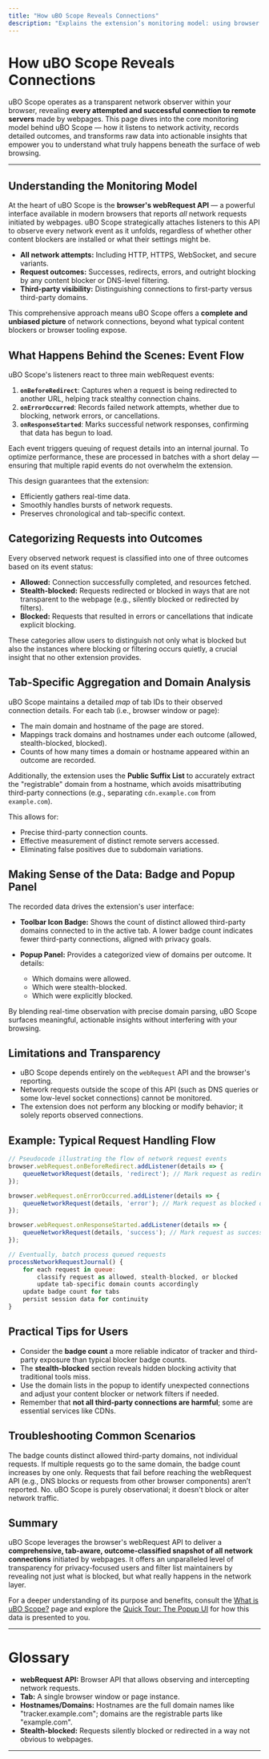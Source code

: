```yaml
---
title: "How uBO Scope Reveals Connections"
description: "Explains the extension’s monitoring model: using browser webRequest listeners to observe all network attempts, record their outcomes, and present this as actionable insight. Emphasizes that uBO Scope operates transparently alongside any content blocker and makes visible not just what is blocked, but what actually happens."
---
```


# How uBO Scope Reveals Connections

uBO Scope operates as a transparent network observer within your browser, revealing **every attempted and successful connection to remote servers** made by webpages. This page dives into the core monitoring model behind uBO Scope — how it listens to network activity, records detailed outcomes, and transforms raw data into actionable insights that empower you to understand what truly happens beneath the surface of web browsing.

---

## Understanding the Monitoring Model

At the heart of uBO Scope is the **browser's webRequest API** — a powerful interface available in modern browsers that reports *all* network requests initiated by webpages. uBO Scope strategically attaches listeners to this API to observe every network event as it unfolds, regardless of whether other content blockers are installed or what their settings might be.

- **All network attempts:** Including HTTP, HTTPS, WebSocket, and secure variants.
- **Request outcomes:** Successes, redirects, errors, and outright blocking by any content blocker or DNS-level filtering.
- **Third-party visibility:** Distinguishing connections to first-party versus third-party domains.

This comprehensive approach means uBO Scope offers a **complete and unbiased picture** of network connections, beyond what typical content blockers or browser tooling expose.


## What Happens Behind the Scenes: Event Flow

uBO Scope's listeners react to three main webRequest events:

1. **`onBeforeRedirect`**: Captures when a request is being redirected to another URL, helping track stealthy connection chains.
2. **`onErrorOccurred`**: Records failed network attempts, whether due to blocking, network errors, or cancellations.
3. **`onResponseStarted`**: Marks successful network responses, confirming that data has begun to load.

Each event triggers queuing of request details into an internal journal. To optimize performance, these are processed in batches with a short delay — ensuring that multiple rapid events do not overwhelm the extension.

This design guarantees that the extension:

- Efficiently gathers real-time data.
- Smoothly handles bursts of network requests.
- Preserves chronological and tab-specific context.


## Categorizing Requests into Outcomes

Every observed network request is classified into one of three outcomes based on its event status:

- **Allowed:** Connection successfully completed, and resources fetched.
- **Stealth-blocked:** Requests redirected or blocked in ways that are not transparent to the webpage (e.g., silently blocked or redirected by filters).
- **Blocked:** Requests that resulted in errors or cancellations that indicate explicit blocking.

These categories allow users to distinguish not only what is blocked but also the instances where blocking or filtering occurs quietly, a crucial insight that no other extension provides.


## Tab-Specific Aggregation and Domain Analysis

uBO Scope maintains a detailed *map* of tab IDs to their observed connection details. For each tab (i.e., browser window or page):

- The main domain and hostname of the page are stored.
- Mappings track domains and hostnames under each outcome (allowed, stealth-blocked, blocked).
- Counts of how many times a domain or hostname appeared within an outcome are recorded.

Additionally, the extension uses the **Public Suffix List** to accurately extract the "registrable" domain from a hostname, which avoids misattributing third-party connections (e.g., separating `cdn.example.com` from `example.com`).

This allows for:

- Precise third-party connection counts.
- Effective measurement of distinct remote servers accessed.
- Eliminating false positives due to subdomain variations.


## Making Sense of the Data: Badge and Popup Panel

The recorded data drives the extension's user interface:

- **Toolbar Icon Badge:** Shows the count of distinct allowed third-party domains connected to in the active tab. A lower badge count indicates fewer third-party connections, aligned with privacy goals.

- **Popup Panel:** Provides a categorized view of domains per outcome. It details:
  - Which domains were allowed.
  - Which were stealth-blocked.
  - Which were explicitly blocked.

By blending real-time observation with precise domain parsing, uBO Scope surfaces meaningful, actionable insights without interfering with your browsing.


## Limitations and Transparency

- uBO Scope depends entirely on the `webRequest` API and the browser's reporting.
- Network requests outside the scope of this API (such as DNS queries or some low-level socket connections) cannot be monitored.
- The extension does not perform any blocking or modify behavior; it solely reports observed connections.


## Example: Typical Request Handling Flow

```javascript
// Pseudocode illustrating the flow of network request events
browser.webRequest.onBeforeRedirect.addListener(details => {
    queueNetworkRequest(details, 'redirect'); // Mark request as redirect
});

browser.webRequest.onErrorOccurred.addListener(details => {
    queueNetworkRequest(details, 'error'); // Mark request as blocked or failed
});

browser.webRequest.onResponseStarted.addListener(details => {
    queueNetworkRequest(details, 'success'); // Mark request as successful
});

// Eventually, batch process queued requests
processNetworkRequestJournal() {
    for each request in queue:
        classify request as allowed, stealth-blocked, or blocked
        update tab-specific domain counts accordingly
    update badge count for tabs
    persist session data for continuity
}
```


## Practical Tips for Users

- Consider the **badge count** a more reliable indicator of tracker and third-party exposure than typical blocker badge counts.
- The **stealth-blocked** section reveals hidden blocking activity that traditional tools miss.
- Use the domain lists in the popup to identify unexpected connections and adjust your content blocker or network filters if needed.
- Remember that **not all third-party connections are harmful**; some are essential services like CDNs.


## Troubleshooting Common Scenarios

<AccordionGroup title="Troubleshooting Network Visibility">
<Accordion title="Why does the badge count seem lower than expected?">
The badge counts distinct allowed third-party domains, not individual requests. If multiple requests go to the same domain, the badge count increases by one only.
</Accordion>
<Accordion title="Some requests don’t appear in the popup list. Why?">
Requests that fail before reaching the webRequest API (e.g., DNS blocks or requests from other browser components) aren’t reported.
</Accordion>
<Accordion title="Does uBO Scope block any content?">
No. uBO Scope is purely observational; it doesn't block or alter network traffic.
</Accordion>
</AccordionGroup>


## Summary

uBO Scope leverages the browser's webRequest API to deliver a **comprehensive, tab-aware, outcome-classified snapshot of all network connections** initiated by webpages. It offers an unparalleled level of transparency for privacy-focused users and filter list maintainers by revealing not just what is blocked, but what really happens in the network layer.

For a deeper understanding of its purpose and benefits, consult the [What is uBO Scope?](../product-intro/what-is-ubo-scope) page and explore the [Quick Tour: The Popup UI](../feature-overview/popup-ui-quicklook) for how this data is presented to you.


---

# Glossary

- **webRequest API:** Browser API that allows observing and intercepting network requests.
- **Tab:** A single browser window or page instance.
- **Hostnames/Domains:** Hostnames are the full domain names like "tracker.example.com"; domains are the registrable parts like "example.com".
- **Stealth-blocked:** Requests silently blocked or redirected in a way not obvious to webpages.

---
